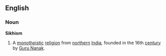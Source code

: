 ==English==
===Noun===
'''Sikhism'''
{{wikipedia}}
# A [[monotheistic]] [[religion]] from [[northern]] [[India]], founded in the 16th [[century]] by [[w:Guru Nanak|Guru Nanak]].
